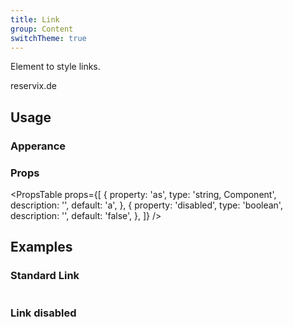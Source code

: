 ```yaml
---
title: Link
group: Content
switchTheme: true
---
```


Element to style links.

<Preview>
  <Link href="http://www.reservix.de" target="_blank">
    reservix.de
  </Link>
</Preview>

## Usage

### Apperance

<ApperanceTable component={title} />

### Props

<PropsTable
  props={[
    {
      property: 'as',
      type: 'string, Component',
      description: '',
      default: 'a',
    },
    {
      property: 'disabled',
      type: 'boolean',
      description: '',
      default: 'false',
    },
  ]}
/>

## Examples

### Standard Link

```tsx preview file=components/Link/link-standard.demo.tsx

```

### Link disabled

```tsx preview file=components/Link/link-disabled.demo.tsx

```
